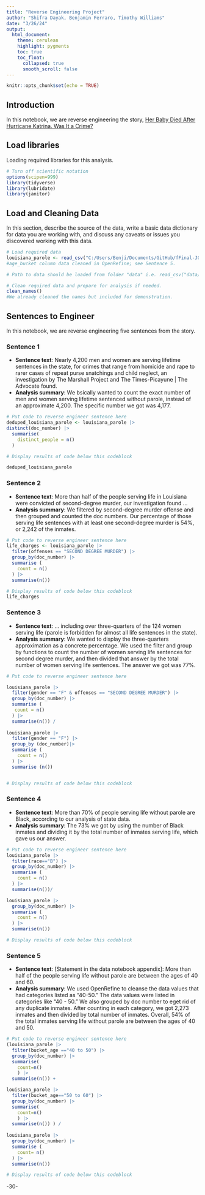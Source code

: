 ```yaml
---
title: "Reverse Engineering Project"
author: "Shifra Dayak, Benjamin Ferraro, Timothy Williams"
date: "3/26/24"
output:
  html_document:
    theme: cerulean
    highlight: pygments
    toc: true
    toc_float:
      collapsed: true
      smooth_scroll: false
---
```


```r
knitr::opts_chunk$set(echo = TRUE)
```

## Introduction

In this notebook, we are reverse engineering the story, [Her Baby Died After Hurricane Katrina. Was It a Crime?](https://www.themarshallproject.org/2021/12/16/her-baby-died-after-hurricane-katrina)

## Load libraries

Loading required libraries for this analysis.

```r
# Turn off scientific notation
options(scipen=999)
library(tidyverse)
library(lubridate)
library(janitor)

```

## Load and Cleaning Data

In this section, describe the source of the data, write a basic data dictionary for data you are working with, and discuss any caveats or issues you discovered working with this data.

```r
# Load required data
louisiana_parole <- read_csv("C:/Users/Benji/Documents/GitHub/fFinal-JOUR472-Spring-2024-Ferraro/major_assignments/reverse_engineering/lousiana_life_without_parole_sept_2021.csv") |>
#age_bucket column data cleaned in OpenRefine; see Sentence 5.

# Path to data should be loaded from folder "data" i.e. read_csv("data/name_of_data.csv")

# Clean required data and prepare for analysis if needed. 
clean_names()
#We already cleaned the names but included for demonstration.


```

## Sentences to Engineer

In this notebook, we are reverse engineering five sentences from the story.

### Sentence 1

-   **Sentence text**: Nearly 4,200 men and women are serving lifetime sentences in the state, for crimes that range from homicide and rape to rarer cases of repeat purse snatchings and child neglect, an investigation by The Marshall Project and The Times-Picayune \| The Advocate found.
-   **Analysis summary**: We bsically wanted to count the exact number of men and women serving lifetime sentenced without parole, instead of an approximate 4,200. The specific number we got was 4,177.

```r
# Put code to reverse engineer sentence here
deduped_louisiana_parole <- louisiana_parole |>
distinct(doc_number) |>
  summarise(
    distinct_people = n()
  )

# Display results of code below this codeblock

deduped_louisiana_parole
```

### Sentence 2

-   **Sentence text**: More than half of the people serving life in Louisiana were convicted of second-degree murder, our investigation found ...
-   **Analysis summary**: We filtered by second-degree murder offense and then grouped and counted the doc numbers. Our percentage of those serving life sentences with at least one second-degree murder is 54%, or 2,242 of the inmates.

```r
# Put code to reverse engineer sentence here
life_charges <- louisiana_parole |>
  filter(offenses == "SECOND DEGREE MURDER") |>
  group_by(doc_number) |>
  summarise (
    count = n()
  ) |>
  summarise(n())

# Display results of code below this codeblock
life_charges
```

### Sentence 3

-   **Sentence text**: ... including over three-quarters of the 124 women serving life (parole is forbidden for almost all life sentences in the state).
-   **Analysis summary**: We wanted to display the three-quarters approximation as a concrete percentage. We used the filter and group by functions to count the number of women serving life sentences for second degree murder, and then divided that answer by the total number of women serving life sentences. The answer we got was 77%.

```r
# Put code to reverse engineer sentence here

louisiana_parole |>
  filter(gender == "F" & offenses == "SECOND DEGREE MURDER") |>
  group_by(doc_number) |>
  summarise (
   count = n()
  ) |>
  summarise(n()) /
  
louisiana_parole |>
  filter(gender == "F") |>
  group_by (doc_number)|>
  summarise (
    count = n()
  ) |>
  summarise (n()) 


# Display results of code below this codeblock
```

### Sentence 4

-   **Sentence text**: More than 70% of people serving life without parole are Black, according to our analysis of state data.
-   **Analysis summary**: The 73% we got by using the number of Black inmates and dividing it by the total number of inmates serving life, which gave us our answer.

```r
# Put code to reverse engineer sentence here
louisiana_parole |>
  filter(race=="B") |>
  group_by(doc_number) |>
  summarise (
    count = n()
  ) |>
  summarise(n())/

louisiana_parole |>
  group_by(doc_number) |>
  summarise (
    count = n()
  ) |>
  summarise(n())

# Display results of code below this codeblock

```

### Sentence 5

-   **Sentence text**: [Statement in the data notebook appendix]: More than half of the people serving life without parole are between the ages of 40 and 60.
-   **Analysis summary**: We used OpenRefine to cleanse the data values that had categories listed as "40-50." The data values were listed in categories like "40 - 50." We also grouped by doc number to eget rid of any duplicate inmates. After counting in each category, we got 2,273 inmates and then divided by total number of inmates. Overall, 54% of the total inmates serving life without parole are between the ages of 40 and 50.

```r
# Put code to reverse engineer sentence here
(louisiana_parole |>
  filter(bucket_age =="40 to 50") |>
  group_by(doc_number) |>
  summarise(
    count=n()
    ) |>
  summarise(n()) +

louisiana_parole |>
  filter(bucket_age=="50 to 60") |>
  group_by(doc_number) |>
  summarise(
    count=n()
    ) |>
  summarise(n()) ) /
  
louisiana_parole |>
  group_by(doc_number) |>
  summarise (
    count= n()
  ) |>
  summarise(n())

# Display results of code below this codeblock

```

-30-
